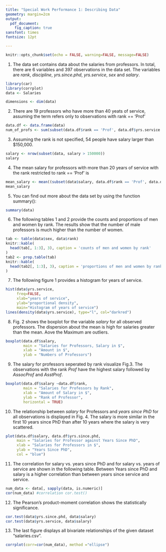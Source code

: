 ---
title: "Special Work Performance 1: Describing Data"
geometry: margin=2cm
output: 
  pdf_document:
    fig_caption: true
sansfont: times
fontsize: 12pt

---

```{r setup, include=FALSE}
knitr::opts_chunk$set(echo = FALSE, warning=FALSE, message=FALSE)
```
\begin{center}
Humboldt University Berlin 

Customer Analytics and Customer Insights WS 2017/18 
by Prof. Dr. Daniel Klapper 

Group 9:  

Submitted at November 12, 2017 


\end{center}

1. The data set contains data about the salaries from professors. In total, there are 6 variables and 397 observations in the data set. The variables are _rank_, _discipline_, _yrs.since.phd_, _yrs.service_, _sex_ and _salary_. 
```{r, echo=FALSE}
library(car)
library(corrplot)
data <- Salaries

dimensions <- dim(data)
```
2. There are 19 professors who have more than 40 yeats of service, assuming the term \textit{professor} refers only to observations with rank == 'Prof'
```{r}
data.df <- data.frame(data)
num_of_profs <- sum(subset(data.df$rank == 'Prof', data.df$yrs.service > 40))
```
3. Assuming the rank is not specified, 54 people have salary larger than $150,000. 
```{r}
salary <- nrow(subset(data, salary > 150000))
salary
```
4. The mean salary for professors with more than 20 years of service with the rank restricted to rank == 'Prof' is
```{r}
mean_salary <- mean((subset(data$salary, data.df$rank == 'Prof', data.df$yrs.service > 20)))
mean_salary
```
5. You can find out more about the data set by using the function summary():
```{r, echo=FALSE}
summary(data)
```
6. The following tables 1 and 2 provide the counts and proportions of men and women by rank. The results show that the number of male professors is much higher than the number of women.  
```{r, echo=FALSE}
tab <- table(data$sex, data$rank)
knitr::kable(
  head(tab[, 1:3], 3), caption = 'counts of men and women by rank'
)
tab2 <- prop.table(tab)
knitr::kable(
  head(tab2[, 1:3], 3), caption = 'proportions of men and women by rank'
)
```

7. The following figure 1 provides a histogram for years of service.
```{r fig1, fig.cap="Histogram of years of service for both men and women"}
hist(data$yrs.service, 
     freq=FALSE, 
     xlab="years of service",
     ylab="proportional density", 
     main="Histogram of years of service")
lines(density(data$yrs.service), type="l", col="darkred")
```

8. Fig. 2 shows the boxplot for the variable _salary_ for all observed professors. The dispersion about the mean is high for salaries greater than the mean. Aove the Maximum are outliers. 
```{r fig2, echo=FALSE, fig.cap="Boxplot for salary of professors, including all observations", fig.width=4,fig.height=5}
boxplot(data.df$salary,
        main = "Salaries for Professors, Salary in $",
        xlab = "Amount in $",
        ylab = "Numbers of Professors")
```

9. The salary for professors seperated by rank visualize Fig.3. The observations with the rank _Prof_ have the highest salary followed by _AssocProf_ and _AsstProf_. 

```{r fig3, echo=FALSE, fig.cap="Boxplot for salary of professors by rank",fig.width=4,fig.height=3}
boxplot(data.df$salary ~data.df$rank,
        main = "Salaries for Professors by Rank",
        xlab = "Amount of Salary in $",
        ylab = "Rank of Professor",
        horizontal = TRUE)
```

10. The relationship between _salary_ for Professors and _years since PhD_ for all observations is displayed in Fig. 4. The salary is more similar in the first 10 years since PhD than after 10 years where the salary is very scattered. 
```{r fig4, echo=FALSE, fig.cap="Plot which shows the salary of all observations vs years since PhD",fig.width=4,fig.height=3}
plot(data.df$salary, data.df$yrs.since.phd,
     main = "Salaries for Professor against Years Since PhD",
     xlab = "Salaries for Professors in $",
     ylab = "Years Since PhD",
     col = "blue")
```

11. The correlation for salary vs. years since PhD and for salary vs. years of service are shown in the following table. Between Years since PhD and salary is a higher correlation than between years since service and service. 
```{r, echo=FALSE}
num_data <- data[, sapply(data, is.numeric)]
cor(num_data) #correlation cor.test()
```

12. The Pearson's product-moment correlation shows the statistically significance. 
```{r, echo=FALSE}
cor.test(data$yrs.since.phd, data$salary)
cor.test(data$yrs.service, data$salary)
```

13. The last figure displays all bivariate relationships of the given dataset "salaries.csv".
```{r fig5, echo=FALSE, fig.cap="Visualization of all bivariate relationships", fig.width=6,fig.height=6}
corrplot(corr=cor(num_data), method ="ellipse")
```

